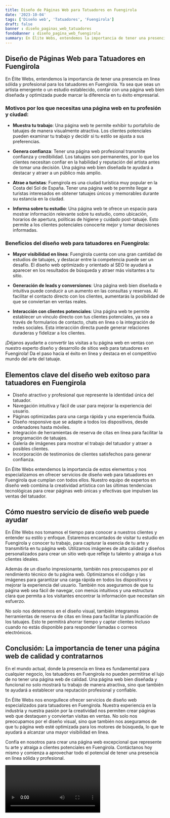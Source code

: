 ```yaml
---
title: Diseño de Páginas Web para Tatuadores en Fuengirola
date: '2023-10-04'
tags: ['Diseño web', 'Tatuadores', 'Fuengirola']
draft: false
banner : diseño_paginas_web_tatuadores
fondoBanner : diseño_pagina_web_fuengirola
summary: En Élite Webs, entendemos la importancia de tener una presencia en línea sólida y profesional para los tatuadores en Fuengirola. Ya sea que seas un artista emergente o un estudio establecido, contar con una página web bien diseñada y optimizada puede marcar la diferencia en tu éxito empresarial.
---
```


## Diseño de Páginas Web para Tatuadores en Fuengirola

En Élite Webs, entendemos la importancia de tener una presencia en línea sólida y profesional para los tatuadores en Fuengirola. Ya sea que seas un artista emergente o un estudio establecido, contar con una página web bien diseñada y optimizada puede marcar la diferencia en tu éxito empresarial.

### Motivos por los que necesitas una página web en tu profesión y ciudad:

- **Muestra tu trabajo**: Una página web te permite exhibir tu portafolio de tatuajes de manera visualmente atractiva. Los clientes potenciales pueden examinar tu trabajo y decidir si tu estilo se ajusta a sus preferencias.

- **Genera confianza**: Tener una página web profesional transmite confianza y credibilidad. Los tatuajes son permanentes, por lo que los clientes necesitan confiar en la habilidad y reputación del artista antes de tomar una decisión. Una página web bien diseñada te ayudará a destacar y atraer a un público más amplio.

- **Atrae a turistas**: Fuengirola es una ciudad turística muy popular en la Costa del Sol de España. Tener una página web te permite llegar a turistas interesados en obtener tatuajes únicos y memorables durante su estancia en la ciudad.

- **Informa sobre tu estudio**: Una página web te ofrece un espacio para mostrar información relevante sobre tu estudio, como ubicación, horarios de apertura, políticas de higiene y cuidado post-tatuaje. Esto permite a los clientes potenciales conocerte mejor y tomar decisiones informadas.

### Beneficios del diseño web para tatuadores en Fuengirola:

- **Mayor visibilidad en línea**: Fuengirola cuenta con una gran cantidad de estudios de tatuajes, y destacar entre la competencia puede ser un desafío. El diseño web optimizado y orientado al SEO te ayudará a aparecer en los resultados de búsqueda y atraer más visitantes a tu sitio.

- **Generación de leads y conversiones**: Una página web bien diseñada e intuitiva puede conducir a un aumento en las consultas y reservas. Al facilitar el contacto directo con los clientes, aumentarás la posibilidad de que se conviertan en ventas reales.

- **Interacción con clientes potenciales**: Una página web te permite establecer un vínculo directo con tus clientes potenciales, ya sea a través de formularios de contacto, chats en línea o la integración de redes sociales. Esta interacción directa puede generar relaciones duraderas y fidelizar a los clientes.

¡Déjanos ayudarte a convertir las visitas a tu página web en ventas con nuestro experto diseño y desarrollo de sitios web para tatuadores en Fuengirola! Da el paso hacia el éxito en línea y destaca en el competitivo mundo del arte del tatuaje. 

<GifSeo />

<Cta />

## Elementos clave del diseño web exitoso para tatuadores en Fuengirola

- Diseño atractivo y profesional que represente la identidad única del tatuador.
- Navegación intuitiva y fácil de usar para mejorar la experiencia del usuario.
- Páginas optimizadas para una carga rápida y una experiencia fluida.
- Diseño responsive que se adapte a todos los dispositivos, desde ordenadores hasta móviles.
- Integración de herramientas de reserva de citas en línea para facilitar la programación de tatuajes.
- Galería de imágenes para mostrar el trabajo del tatuador y atraer a posibles clientes.
- Incorporación de testimonios de clientes satisfechos para generar confianza.

En Élite Webs entendemos la importancia de estos elementos y nos especializamos en ofrecer servicios de diseño web para tatuadores en Fuengirola que cumplan con todos ellos. Nuestro equipo de expertos en diseño web combina la creatividad artística con las últimas tendencias tecnológicas para crear páginas web únicas y efectivas que impulsen las ventas del tatuador.

## Cómo nuestro servicio de diseño web puede ayudar

En Élite Webs nos tomamos el tiempo para conocer a nuestros clientes y entender su estilo y enfoque. Estaremos encantados de visitar tu estudio en Fuengirola y conocer tu trabajo, para capturar la esencia de tu arte y transmitirla en tu página web. Utilizamos imágenes de alta calidad y diseños personalizados para crear un sitio web que refleje tu talento y atraiga a tus clientes ideales.

Además de un diseño impresionante, también nos preocupamos por el rendimiento técnico de tu página web. Optimizamos el código y las imágenes para garantizar una carga rápida en todos los dispositivos y mejorar la experiencia del usuario. También nos aseguramos de que tu página web sea fácil de navegar, con menús intuitivos y una estructura clara que permita a los visitantes encontrar la información que necesitan sin esfuerzo.

No solo nos detenemos en el diseño visual, también integramos herramientas de reserva de citas en línea para facilitar la planificación de los tatuajes. Esto te permitirá ahorrar tiempo y captar clientes incluso cuando no estás disponible para responder llamadas o correos electrónicos.

## Conclusión: La importancia de tener una página web de calidad y contratarnos

En el mundo actual, donde la presencia en línea es fundamental para cualquier negocio, los tatuadores en Fuengirola no pueden permitirse el lujo de no tener una página web de calidad. Una página web bien diseñada y funcional no solo mostrará tu trabajo de manera atractiva, sino que también te ayudará a establecer una reputación profesional y confiable.

En Élite Webs nos enorgullece ofrecer servicios de diseño web especializados para tatuadores en Fuengirola. Nuestra experiencia en la industria y nuestra pasión por la creatividad nos permiten crear páginas web que destaquen y conviertan visitas en ventas. No solo nos preocupamos por el diseño visual, sino que también nos aseguramos de que tu página web esté optimizada para los motores de búsqueda, lo que te ayudará a alcanzar una mayor visibilidad en línea.

Confía en nosotros para crear una página web excepcional que represente tu arte y atraiga a clientes potenciales en Fuengirola. Contáctanos hoy mismo y comienza a aprovechar todo el potencial de tener una presencia en línea sólida y profesional.

<Video />

<CtaBot job='Tatuadores' city='Fuengirola'/>

<Gmaps query='Fuengirola+españa+maps' />